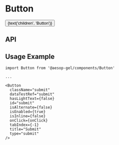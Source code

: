 
<Meta title="Components/Button" component={Button} decorators={[withKnobs]} />

# Button

<Preview>
  <Story name="Base component">
    <Button
      className={text('className', '')}
      dataTestRef={text('dataTestRef', 'dataTestRef')}
      hasLightText={boolean('hasLightText', false)}
      id={text('id', '')}
      isAlternate={boolean('isAlternate', false)}
      isEnabled={boolean('isEnabled', true)}
      isInline={boolean('isInline', false)}
      onClick={action('clicked')}
      tabIndex={number('tabIndex', -1)}
      title={text('title', 'Aēsop')}
      type={select('type', ['button', 'reset', 'submit'], 'button')}
    >
      {text('children', 'Button')}
    </Button>
  </Story>
</Preview>

## API

<Props of={Button} />

## Usage Example

```
import Button from '@aesop-gel/components/Button'

...

<Button
  className="submit"
  dataTestRef="submit"
  hasLightText={false}
  id="submit"
  isAlternate={false}
  isEnabled={true}
  isInline={false}
  onClick={onClick}
  tabIndex={-1}
  title="Submit"
  type="submit"
/>
```
